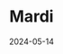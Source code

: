---
title: Mardi
description: Deuxième journée de stage
date: 2024-05-14
tags: ["Semaine 1"]
published: true
---